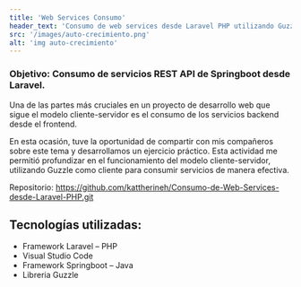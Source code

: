 ```yaml
---
title: 'Web Services Consumo'
header_text: 'Consumo de web services desde Laravel PHP utilizando Guzzel '
src: '/images/auto-crecimiento.png'
alt: 'img auto-crecimiento'
---
```


### Objetivo: Consumo de servicios REST API de Springboot desde Laravel. 

Una de las partes más cruciales en un proyecto de desarrollo web que sigue el modelo cliente-servidor 
es el consumo de los servicios backend desde el frontend. 

En esta ocasión, tuve la oportunidad de compartir con mis compañeros sobre este tema y 
desarrollamos un ejercicio práctico. Esta actividad me permitió profundizar en el funcionamiento 
del modelo cliente-servidor, utilizando Guzzle como cliente para consumir servicios de manera efectiva. 

Repositorio: https://github.com/kattherineh/Consumo-de-Web-Services-desde-Laravel-PHP.git

## Tecnologías utilizadas:  

- Framework Laravel – PHP 
- Visual Studio Code 
- Framework Springboot – Java 
- Libreria Guzzle 